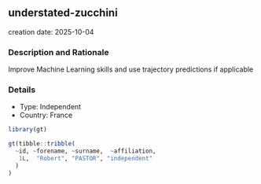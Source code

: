 
## understated-zucchini
creation date: 2025-10-04


### Description and Rationale

Improve Machine Learning skills and use trajectory predictions if applicable

### Details

* Type: Independent
* Country: France

```r
library(gt)

gt(tibble::tribble(
  ~id, ~forename, ~surname,  ~affiliation,
   1L,  "Robert", "PASTOR", "independent"
  )
)
```
